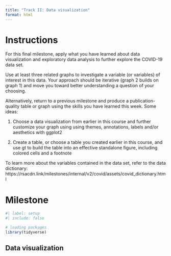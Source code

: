 ```yaml
---
title: "Track II: Data visualization"
format: html
---
```


# Instructions

For this final milestone, apply what you have learned about data visualization and exploratory data analysis to further explore the COVID-19 data set. 

Use at least three related graphs to investigate a variable (or variables) of interest in this data. Your approach should be iterative (graph 2 builds on graph 1) and move you toward better understanding a question of your choosing.

Alternatively, return to a previous milestone and produce a publication-quality table or graph using the skills you have learned this week. Some ideas:

1. Choose a data visualization from earlier in this course and further customize your graph using using themes, annotations, labels and/or aesthetics with ggplot2

2. Create a table, or choose a table you created earlier in this course, and use gt to build the table into an effective standalone figure, including colored cells and a footnote

To learn more about the variables contained in the data set, refer to the data dictionary: https://rsacdn.link/milestones/internal/v2/covid/assets/covid_dictionary.html

# Milestone
```r
#| label: setup
#| include: false

# loading packages
library(tidyverse)
```

## Data visualization
